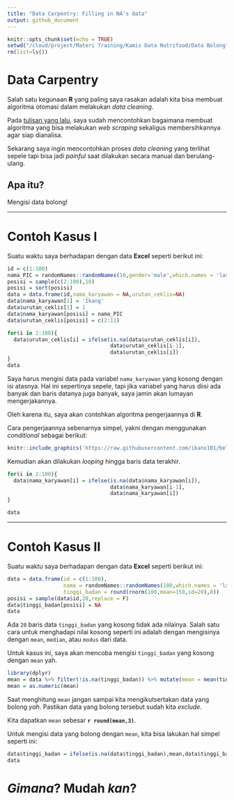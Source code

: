 ```yaml
---
title: "Data Carpentry: Filling in NA's data"
output: github_document
---
```


```r
knitr::opts_chunk$set(echo = TRUE)
setwd("/cloud/project/Materi Training/Kamis Data Nutrifood/Data Bolong")
rm(list=ls())
```

# Data Carpentry

Salah satu kegunaan __R__ yang paling saya rasakan adalah kita bisa membuat algoritma otomasi dalam melakukan _data cleaning_.

Pada [tulisan yang lalu](https://ikanx101.github.io/blog/data-carpentry-carmudi/), saya sudah mencontohkan bagaimana membuat algoritma yang bisa melakukan _web scraping_ sekaligus membersihkannya agar siap dianalisa.

Sekarang saya ingin mencontohkan proses _data cleaning_ yang terlihat sepele tapi bisa jadi _painful_ saat dilakukan secara manual dan berulang-ulang. 

## Apa itu?

Mengisi data bolong!

___

# Contoh Kasus I
Suatu waktu saya berhadapan dengan data __Excel__ seperti berikut ini:

```r
id = c(1:100)
nama_PIC = randomNames::randomNames(10,gender='male',which.names = 'last')
posisi = sample(c(2:100),10)
posisi = sort(posisi)
data = data.frame(id,nama_karyawan = NA,urutan_ceklis=NA)
data$nama_karyawan[1] = 'Ikang'
data$urutan_ceklis[1] = 1
data$nama_karyawan[posisi] = nama_PIC
data$urutan_ceklis[posisi] = c(2:11)

for(i in 2:100){
  data$urutan_ceklis[i] = ifelse(is.na(data$urutan_ceklis[i]),
                                 data$urutan_ceklis[i-1],
                                 data$urutan_ceklis[i])
}
data
```

Saya harus mengisi data pada variabel `nama_karyawan` yang kosong dengan isi atasnya. Hal ini sepertinya sepele, tapi jika variabel yang harus diisi ada banyak dan baris datanya juga banyak, saya jamin akan lumayan mengerjakannya.

Oleh karena itu, saya akan contohkan algoritma pengerjaannya di __R__.

Cara pengerjaannya sebenarnya simpel, yakni dengan menggunakan _conditional_ sebagai berikut:

```r
knitr::include_graphics('https://raw.githubusercontent.com/ikanx101/belajaR/master/Materi%20Training/Kamis%20Data%20Nutrifood/Data%20Bolong/algoritma.png')
```

Kemudian akan dilakukan _looping_ hingga baris data terakhir.

```r
for(i in 2:100){
  data$nama_karyawan[i] = ifelse(is.na(data$nama_karyawan[i]),
                                 data$nama_karyawan[i-1],
                                 data$nama_karyawan[i])
}
```

```r
data
```

____

# Contoh Kasus II
Suatu waktu saya berhadapan dengan data __Excel__ seperti berikut ini:

```r
data = data.frame(id = c(1:100),
                  nama = randomNames::randomNames(100,which.names = 'last'),
                  tinggi_badan = round(rnorm(100,mean=150,sd=20),0))
posisi = sample(data$id,20,replace = F)
data$tinggi_badan[posisi] = NA
data
```

Ada `20` baris data `tinggi_badan` yang kosong tidak ada nilainya. Salah satu cara untuk menghadapi nilai kosong seperti ini adalah dengan mengisinya dengan `mean`, `median`, atau `modus` dari data.

Untuk kasus ini, saya akan mencoba mengisi `tinggi_badan` yang kosong dengan `mean` yah.

```r
library(dplyr)
mean = data %>% filter(!is.na(tinggi_badan)) %>% mutate(mean = mean(tinggi_badan)) %>% select(mean) %>% distinct()
mean = as.numeric(mean)
```

Saat menghitung `mean` jangan sampai kita mengikutsertakan data yang bolong _yah_. Pastikan data yang bolong tersebut sudah kita _exclude_.

Kita dapatkan `mean` sebesar __`r round(mean,3)`__.

Untuk mengisi data yang bolong dengan `mean`, kita bisa lakukan hal simpel seperti ini:

```r
data$tinggi_badan = ifelse(is.na(data$tinggi_badan),mean,data$tinggi_badan)
data
```

# _Gimana_? Mudah _kan_?